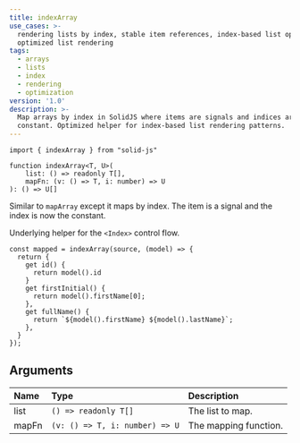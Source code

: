 ```yaml
---
title: indexArray
use_cases: >-
  rendering lists by index, stable item references, index-based list operations,
  optimized list rendering
tags:
  - arrays
  - lists
  - index
  - rendering
  - optimization
version: '1.0'
description: >-
  Map arrays by index in SolidJS where items are signals and indices are
  constant. Optimized helper for index-based list rendering patterns.
---
```


```tsx
import { indexArray } from "solid-js"

function indexArray<T, U>(
	list: () => readonly T[],
	mapFn: (v: () => T, i: number) => U
): () => U[]

```

Similar to `mapArray` except it maps by index. 
The item is a signal and the index is now the constant.

Underlying helper for the `<Index>` control flow.

```tsx
const mapped = indexArray(source, (model) => {
  return {
    get id() {
      return model().id
    }
    get firstInitial() {
      return model().firstName[0];
    },
    get fullName() {
      return `${model().firstName} ${model().lastName}`;
    },
  }
});
```

## Arguments

| Name  | Type                           | Description           |
| :---- | :----------------------------- | :-------------------- |
| list  | `() => readonly T[]`           | The list to map.      |
| mapFn | `(v: () => T, i: number) => U` | The mapping function. |
